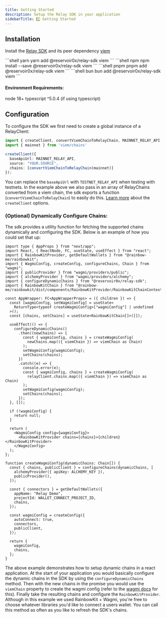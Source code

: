 ```yaml
---
title: Getting Started
description: Setup the Relay SDK in your application
sidebarTitle: 1️⃣ Getting Started
---
```


## Installation

Install the [Relay SDK](https://github.com/reservoirprotocol/relay-sdk) and its peer dependency [viem](https://viem.sh/)

<CodeGroup>
```shell yarn
yarn add @reservoir0x/relay-sdk viem 
```
```shell npm
npm install --save @reservoir0x/relay-sdk viem 
```
```shell pnpm
pnpm add @reservoir0x/relay-sdk viem 
```
```shell bun
bun add @reservoir0x/relay-sdk viem 
```
</CodeGroup>

#### Environment Requirements:

node 18+
typescript ^5.0.4 (if using typescript)

## Configuration

To configure the SDK we first need to create a global instance of a RelayClient:

```typescript
import { createClient, convertViemChainToRelayChain, MAINNET_RELAY_API, TESTNET_RELAY_API } from '@reservoir0x/relay-sdk'
import { mainnet } from 'viem/chains'

createClient({
  baseApiUrl: MAINNET_RELAY_API,
  source: "YOUR.SOURCE",
  chains: [convertViemChainToRelayChain(mainnet)]
});
```

You can replace the `baseApiUrl` with `TESTNET_RELAY_API` when testing with testnets. In the example above we also pass in an array of RelayChains converted from a viem chain, the sdk exports a function (`convertViemChainToRelayChain`) to easily do this. [Learn more](/references/sdk/createClient) about the `createClient` options.


### (Optional) Dynamically Configure Chains:

The sdk provides a utility function for fetching the supported chains dynamically and configuring the SDK. Below is an example of how you could set that up:

```tsx
import type { AppProps } from "next/app";
import React, { ReactNode, FC, useState, useEffect } from "react";
import { RainbowKitProvider, getDefaultWallets } from "@rainbow-me/rainbowkit";
import { WagmiConfig, createConfig, configureChains, Chain } from "wagmi";
import { publicProvider } from "wagmi/providers/public";
import { alchemyProvider } from "wagmi/providers/alchemy";
import { configureDynamicChains } from "@reservoir0x/relay-sdk";
import { RainbowKitChain } from "@rainbow-me/rainbowkit/dist/components/RainbowKitProvider/RainbowKitChainContext";

const AppWrapper: FC<AppWrapperProps> = ({ children }) => {
  const [wagmiConfig, setWagmiConfig] = useState<
    ReturnType<typeof createWagmiConfig>["wagmiConfig"] | undefined
  >();
  const [chains, setChains] = useState<RainbowKitChain[]>([]);

  useEffect(() => {
    configureDynamicChains()
      .then((newChains) => {
        const { wagmiConfig, chains } = createWagmiConfig(
          newChains.map(({ viemChain }) => viemChain as Chain)
        );
        setWagmiConfig(wagmiConfig);
        setChains(chains);
      })
      .catch((e) => {
        console.error(e);
        const { wagmiConfig, chains } = createWagmiConfig(
          relayClient.chains.map(({ viemChain }) => viemChain as Chain)
        );
        setWagmiConfig(wagmiConfig);
        setChains(chains);
      });
  }, []);

  if (!wagmiConfig) {
    return null;
  }

  return (
    <WagmiConfig config={wagmiConfig}>
      <RainbowKitProvider chains={chains}>{children}</RainbowKitProvider>
    </WagmiConfig>
  );
};

function createWagmiConfig(dynamicChains: Chain[]) {
  const { chains, publicClient } = configureChains(dynamicChains, [
    alchemyProvider({ apiKey: ALCHEMY_KEY }),
    publicProvider(),
  ]);

  const { connectors } = getDefaultWallets({
    appName: "Relay Demo",
    projectId: WALLET_CONNECT_PROJECT_ID,
    chains,
  });

  const wagmiConfig = createConfig({
    autoConnect: true,
    connectors,
    publicClient,
  });

  return {
    wagmiConfig,
    chains,
  };
}
```

The above example demonstrates how to setup dynamic chains in a react application. At the start of your application you would basically configure the dynamic chains in the SDK by using the `configureDynamicChains` method. Then with the new chains in the promise you would use the `viemChain` property to create the wagmi config (refer to the [wagmi docs](https://1.x.wagmi.sh/react/getting-started#create-a-wagmi-config) for this). Finally take the resulting chains and configure the `RainbowKitProvider`. Although in this example we used RainbowKit + Wagmi, you're free to choose whatever libraries you'd like to connect a users wallet. You can call this method as often as you like to refresh the SDK's chains.
